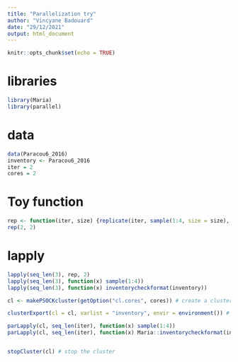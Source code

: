 ```yaml
---
title: "Parallelization try"
author: "Vincyane Badouard"
date: "29/12/2021"
output: html_document
---
```


```r
knitr::opts_chunk$set(echo = TRUE)
```

# libraries
```r
library(Maria)
library(parallel)
```

# data
```r
data(Paracou6_2016)
inventory <- Paracou6_2016
iter = 2
cores = 2
```

# Toy function
```r
rep <- function(iter, size) {replicate(iter, sample(1:4, size = size), simplify = F)}
rep(2, 2)
```

# lapply
```r
lapply(seq_len(3), rep, 2)
lapply(seq_len(3), function(x) sample(1:4))
lapply(seq_len(3), function(x) inventorycheckformat(inventory))

```

```r
cl <- makePSOCKcluster(getOption("cl.cores", cores)) # create a cluster

clusterExport(cl = cl, varlist = "inventory", envir = environment()) # cluster environment

parLapply(cl, seq_len(iter), function(x) sample(1:4))
parLapply(cl, seq_len(iter), function(x) Maria::inventorycheckformat(inventory))


stopCluster(cl) # stop the cluster
```

